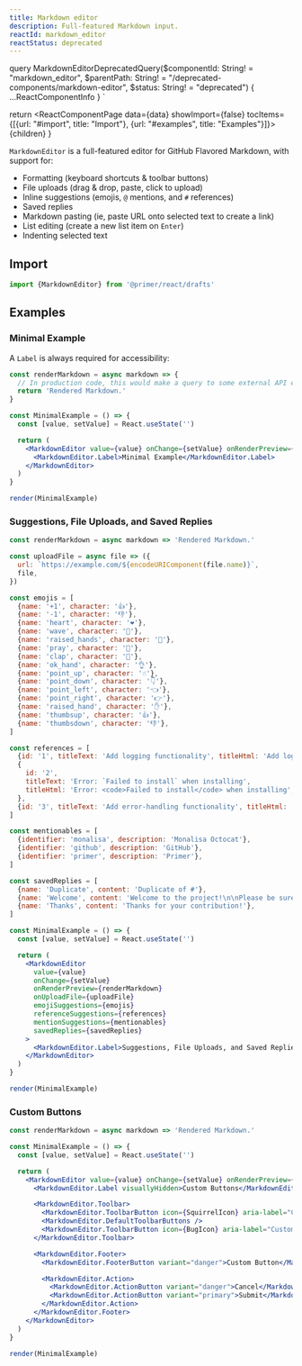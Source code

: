 ```yaml
---
title: Markdown editor
description: Full-featured Markdown input.
reactId: markdown_editor
reactStatus: deprecated
---
```



  query MarkdownEditorDeprecatedQuery($componentId: String! = "markdown_editor", $parentPath: String! = "/deprecated-components/markdown-editor", $status: String! = "deprecated") {
    ...ReactComponentInfo
  }
`

  return <ReactComponentPage data={data} showImport={false} tocItems={[{url: "#import", title: "Import"}, {url: "#examples", title: "Examples"}]}>{children}</ReactComponentPage>
}

`MarkdownEditor` is a full-featured editor for GitHub Flavored Markdown, with support for:

- Formatting (keyboard shortcuts & toolbar buttons)
- File uploads (drag & drop, paste, click to upload)
- Inline suggestions (emojis, `@` mentions, and `#` references)
- Saved replies
- Markdown pasting (ie, paste URL onto selected text to create a link)
- List editing (create a new list item on `Enter`)
- Indenting selected text

## Import

```js
import {MarkdownEditor} from '@primer/react/drafts'
```

## Examples

### Minimal Example

A `Label` is always required for accessibility:

```jsx noinline drafts
const renderMarkdown = async markdown => {
  // In production code, this would make a query to some external API endpoint to render
  return 'Rendered Markdown.'
}

const MinimalExample = () => {
  const [value, setValue] = React.useState('')

  return (
    <MarkdownEditor value={value} onChange={setValue} onRenderPreview={renderMarkdown}>
      <MarkdownEditor.Label>Minimal Example</MarkdownEditor.Label>
    </MarkdownEditor>
  )
}

render(MinimalExample)
```

### Suggestions, File Uploads, and Saved Replies

```jsx noinline drafts
const renderMarkdown = async markdown => 'Rendered Markdown.'

const uploadFile = async file => ({
  url: `https://example.com/${encodeURIComponent(file.name)}`,
  file,
})

const emojis = [
  {name: '+1', character: '👍'},
  {name: '-1', character: '👎'},
  {name: 'heart', character: '❤️'},
  {name: 'wave', character: '👋'},
  {name: 'raised_hands', character: '🙌'},
  {name: 'pray', character: '🙏'},
  {name: 'clap', character: '👏'},
  {name: 'ok_hand', character: '👌'},
  {name: 'point_up', character: '☝️'},
  {name: 'point_down', character: '👇'},
  {name: 'point_left', character: '👈'},
  {name: 'point_right', character: '👉'},
  {name: 'raised_hand', character: '✋'},
  {name: 'thumbsup', character: '👍'},
  {name: 'thumbsdown', character: '👎'},
]

const references = [
  {id: '1', titleText: 'Add logging functionality', titleHtml: 'Add logging functionality'},
  {
    id: '2',
    titleText: 'Error: `Failed to install` when installing',
    titleHtml: 'Error: <code>Failed to install</code> when installing',
  },
  {id: '3', titleText: 'Add error-handling functionality', titleHtml: 'Add error-handling functionality'},
]

const mentionables = [
  {identifier: 'monalisa', description: 'Monalisa Octocat'},
  {identifier: 'github', description: 'GitHub'},
  {identifier: 'primer', description: 'Primer'},
]

const savedReplies = [
  {name: 'Duplicate', content: 'Duplicate of #'},
  {name: 'Welcome', content: 'Welcome to the project!\n\nPlease be sure to read the contributor guidelines.'},
  {name: 'Thanks', content: 'Thanks for your contribution!'},
]

const MinimalExample = () => {
  const [value, setValue] = React.useState('')

  return (
    <MarkdownEditor
      value={value}
      onChange={setValue}
      onRenderPreview={renderMarkdown}
      onUploadFile={uploadFile}
      emojiSuggestions={emojis}
      referenceSuggestions={references}
      mentionSuggestions={mentionables}
      savedReplies={savedReplies}
    >
      <MarkdownEditor.Label>Suggestions, File Uploads, and Saved Replies Example</MarkdownEditor.Label>
    </MarkdownEditor>
  )
}

render(MinimalExample)
```

### Custom Buttons

```jsx noinline drafts
const renderMarkdown = async markdown => 'Rendered Markdown.'

const MinimalExample = () => {
  const [value, setValue] = React.useState('')

  return (
    <MarkdownEditor value={value} onChange={setValue} onRenderPreview={renderMarkdown}>
      <MarkdownEditor.Label visuallyHidden>Custom Buttons</MarkdownEditor.Label>

      <MarkdownEditor.Toolbar>
        <MarkdownEditor.ToolbarButton icon={SquirrelIcon} aria-label="Custom button 1" />
        <MarkdownEditor.DefaultToolbarButtons />
        <MarkdownEditor.ToolbarButton icon={BugIcon} aria-label="Custom button 2" />
      </MarkdownEditor.Toolbar>

      <MarkdownEditor.Footer>
        <MarkdownEditor.FooterButton variant="danger">Custom Button</MarkdownEditor.FooterButton>

        <MarkdownEditor.Action>
          <MarkdownEditor.ActionButton variant="danger">Cancel</MarkdownEditor.ActionButton>
          <MarkdownEditor.ActionButton variant="primary">Submit</MarkdownEditor.ActionButton>
        </MarkdownEditor.Action>
      </MarkdownEditor.Footer>
    </MarkdownEditor>
  )
}

render(MinimalExample)
```
